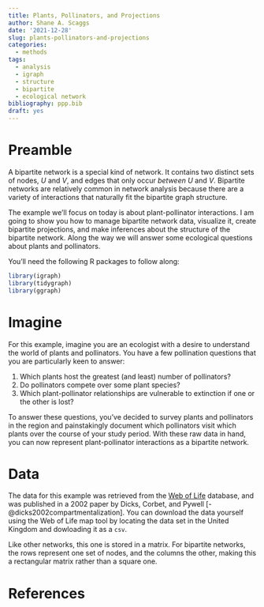 ```yaml
---
title: Plants, Pollinators, and Projections
author: Shane A. Scaggs
date: '2021-12-28'
slug: plants-pollinators-and-projections
categories:
  - methods
tags:
  - analysis
  - igraph
  - structure
  - bipartite
  - ecological network
bibliography: ppp.bib
draft: yes
---
```


# Preamble

A bipartite network is a special kind of network. It contains two distinct sets of nodes, $U$ and $V$, and edges that only occur *between* $U$ and $V$. Bipartite networks are relatively common in network analysis because there are a variety of interactions that naturally fit the bipartite graph structure. 

The example we'll focus on today is about plant-pollinator interactions. I am going to show you how to manage bipartite network data, visualize it, create bipartite projections, and make inferences about the structure of the bipartite network. Along the way we will answer some ecological questions about plants and pollinators. 

You'll need the following R packages to follow along: 

```r
library(igraph)
library(tidygraph)
library(ggraph)
```


# Imagine

For this example, imagine you are an ecologist with a desire to understand the world of plants and pollinators. You have a few pollination questions that you are particularly keen to answer:

1. Which plants host the greatest (and least) number of pollinators? 
2. Do pollinators compete over some plant species? 
3. Which plant-pollinator relationships are vulnerable to extinction if one or the other is lost?

To answer these questions, you've decided to survey plants and pollinators in the region and painstakingly document which pollinators visit which plants over the course of your study period. With these raw data in hand, you can now represent plant-pollinator interactions as a bipartite network.  

# Data 

The data for this example was retrieved from the [Web of Life](https://www.web-of-life.es/) database, and was published in a 2002 paper by Dicks, Corbet, and Pywell [-@dicks2002compartmentalization]. You can download the data yourself using the Web of Life map tool by locating the data set in the United Kingdom and dowloading it as a `csv`. 

Like other networks, this one is stored in a matrix. For bipartite networks, the rows represent one set of nodes, and the columns the other, making this a rectangular matrix rather than a square one. 



# References 

